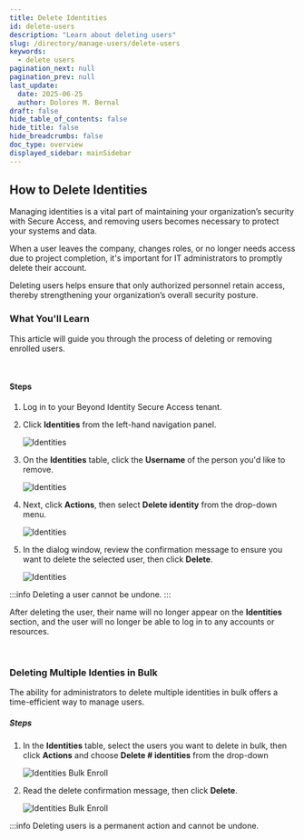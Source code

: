 ```yaml
---
title: Delete Identities
id: delete-users
description: "Learn about deleting users"
slug: /directory/manage-users/delete-users
keywords:
  - delete users
pagination_next: null
pagination_prev: null
last_update:
  date: 2025-06-25
  author: Dolores M. Bernal
draft: false
hide_table_of_contents: false
hide_title: false
hide_breadcrumbs: false
doc_type: overview
displayed_sidebar: mainSidebar
---
```


## How to Delete Identities

Managing identities is a vital part of maintaining your organization’s security with Secure Access, and removing users becomes necessary to protect your systems and data.

When a user leaves the company, changes roles, or no longer needs access due to project completion, it's important for IT administrators to promptly delete their account.

Deleting users helps ensure that only authorized personnel retain access, thereby strengthening your organization’s overall security posture.


### What You'll Learn  

This article will guide you through the process of deleting or removing enrolled users.
 
<br/>

#### Steps

1. Log in to your Beyond Identity Secure Access tenant.

2. Click **Identities** from the left-hand navigation panel. 

    ![Identities](../images/click-identities.png)

3. On the **Identities** table, click the **Username** of the person you'd like to remove.

    ![Identities](../images/remove-user.png)

4. Next, click **Actions**, then select **Delete identity** from the drop-down menu. 

    ![Identities](../images/delete-identity.png)

5. In the dialog window, review the confirmation message to ensure you want to delete the selected user, then click **Delete**. 

    ![Identities](../images/confirm-delete.png)

:::info
Deleting a user cannot be undone.
:::

After deleting the user, their name will no longer appear on the **Identities** section, and the user will no longer be able to log in to any accounts or resources. 

<br/>


### **Deleting Multiple Identies in Bulk**

The ability for administrators to delete multiple identities in bulk offers a time-efficient way to manage users.
 


##### Steps

1. In the **Identities** table, select the users you want to delete in bulk, then click **Actions** and choose **Delete # identities** from the drop-down

    ![Identities Bulk Enroll](../images/delete-bulk.png)

2. Read the delete confirmation message, then click **Delete**.

     ![Identities Bulk Enroll](../images/delete-bulk-delete.png)

:::info
Deleting users is a permanent action and cannot be undone.
<br/>



<br/>

<br/>

<br/>

